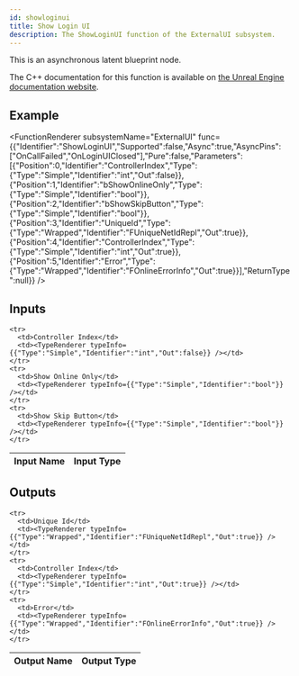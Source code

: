 ```yaml
---
id: showloginui
title: Show Login UI
description: The ShowLoginUI function of the ExternalUI subsystem.
---
```



This is an asynchronous latent blueprint node.

The C++ documentation for this function is available on [the Unreal Engine documentation website](https://dev.epicgames.com/documentation/en-us/unreal-engine/API/Plugins/OnlineSubsystem/Interfaces/IOnlineExternalUI/).

## Example

<FunctionRenderer subsystemName="ExternalUI" func={{"Identifier":"ShowLoginUI","Supported":false,"Async":true,"AsyncPins":["OnCallFailed","OnLoginUIClosed"],"Pure":false,"Parameters":[{"Position":0,"Identifier":"ControllerIndex","Type":{"Type":"Simple","Identifier":"int","Out":false}},{"Position":1,"Identifier":"bShowOnlineOnly","Type":{"Type":"Simple","Identifier":"bool"}},{"Position":2,"Identifier":"bShowSkipButton","Type":{"Type":"Simple","Identifier":"bool"}},{"Position":3,"Identifier":"UniqueId","Type":{"Type":"Wrapped","Identifier":"FUniqueNetIdRepl","Out":true}},{"Position":4,"Identifier":"ControllerIndex","Type":{"Type":"Simple","Identifier":"int","Out":true}},{"Position":5,"Identifier":"Error","Type":{"Type":"Wrapped","Identifier":"FOnlineErrorInfo","Out":true}}],"ReturnType":null}} />

## Inputs


<table>
  <thead>
    <tr>
      <th>Input Name</th>
      <th>Input Type</th>
    </tr>
  </thead>
  <tbody>
    
    <tr>
      <td>Controller Index</td>
      <td><TypeRenderer typeInfo={{"Type":"Simple","Identifier":"int","Out":false}} /></td>
    </tr>
    <tr>
      <td>Show Online Only</td>
      <td><TypeRenderer typeInfo={{"Type":"Simple","Identifier":"bool"}} /></td>
    </tr>
    <tr>
      <td>Show Skip Button</td>
      <td><TypeRenderer typeInfo={{"Type":"Simple","Identifier":"bool"}} /></td>
    </tr>
  </tbody>
</table>


## Outputs


<table>
  <thead>
    <tr>
      <th>Output Name</th>
      <th>Output Type</th>
    </tr>
  </thead>
  <tbody>
    
    <tr>
      <td>Unique Id</td>
      <td><TypeRenderer typeInfo={{"Type":"Wrapped","Identifier":"FUniqueNetIdRepl","Out":true}} /></td>
    </tr>
    <tr>
      <td>Controller Index</td>
      <td><TypeRenderer typeInfo={{"Type":"Simple","Identifier":"int","Out":true}} /></td>
    </tr>
    <tr>
      <td>Error</td>
      <td><TypeRenderer typeInfo={{"Type":"Wrapped","Identifier":"FOnlineErrorInfo","Out":true}} /></td>
    </tr>
  </tbody>
</table>


